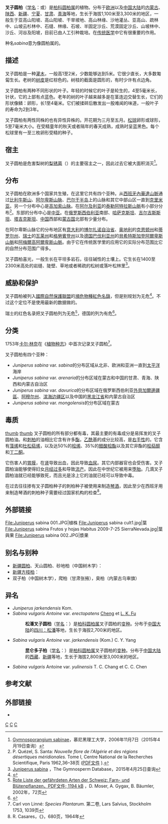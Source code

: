 {{Speciesbox 
| taxon = Juniperus sabina
| status = LC
| status_system = iucn2.3
| image =Juniperus sabina - Köhler–s Medizinal-Pflanzen-212.jpg
| image_caption = 《[[科勒藥用植物|科勒藥用植物]]》(1897), <br />''Juniperus sabina''
| authority = [[卡爾·林奈|L.]], 1753
}}

'''叉子圆柏'''（[[学名|学名]]：{{lang|la|''Juniperus sabina''}}或{{lang|la|''Sabina vulgaris''}}）是[[柏科|柏科]][[圆柏属|圆柏属]]的植物。分布于[[欧洲|欧洲]]以及[[中国大陆|中国大陆]]的[[内蒙古|内蒙古]]、[[陕西|陕西]]、[[新疆|新疆]]、[[宁夏|宁夏]]、[[甘肃|甘肃]]、[[青海|青海]]等地，生长于海拔1,100米至3,300米的地区，一般生于亚高山阳坡、高山阳坡、干旱坡地、高山林缘、沙地灌丛、亚高山、疏林中、山坡云杉林中、石缝、林缘、石坡、半固定沙丘、荒漠固定沙丘、山坡林中、沙丘、河谷及阳坡，目前已由人工引种栽培。在[[传统医学|传统医学]]中它有很重要的作用。

种名''sabina''意为像圆柏属的。

==描述==
叉子圆柏是一种[[灌木|灌木]]，一般高1至2米，少数能够达到5米。它很少直长，大多数匍匐生长。老树的[[树皮|树皮]]是红棕色的。树枝的截面是圆形的，有时少许有点边角。

叉子圆柏有两种不同形状的叶子。年轻的时候它的叶子是轮生的，4至5毫米长，针状，它的上部有点蓝色。老年的树的叶子越来越多是在茎连边交替生长，它们的形状像鳞：卵形，长1至4毫米。它们被揉碎后散发出一股难闻的味道，一般叶子的寿命为2到3年。

叉子圆柏有两性同株的也有异性异株的。开花期为三月至五月。[[松球|松球]]卵形或球形，5至7毫米大小。在受精童年的秋天或者隔年的春天成熟，成熟时呈蓝黑色。每个松球里有一至三枚卵形受精的种子。

==宿主==
叉子圆柏是危害梨树的[[梨锈菌|梨锈菌]]（{{lang|la|Gymnosporangium sabinae}}）的主要宿主之一，因此过去它被大面积消灭<ref name="Lang2006">[http://www.forst.wzw.tum.de/EXT/LST/BOTAN/LEHRE/PATHO/PYRUS/gymnospo.htm Gymnosporangium sabinae]{{dead link|date=2017年12月 |bot=InternetArchiveBot |fix-attempted=yes }}，慕尼黑理工大学，2006年11月7日（2015年4月19日查询）</ref>。

==分布==
叉子圆柏在欧洲多个国家共生殖，在这里它共有四个亚种。从[[西班牙|西班牙]][[內華達山脈_(西班牙)|內華達山脈]]通过[[比利牛斯山|比利牛斯山]]、[[阿尔卑斯山脉|阿尔卑斯山脉]]、[[巴尔干半岛|巴尔干半岛]]上的山脉和其它中部山区一直到[[克里米亚|克里米亚]]。另一个分布中心是[[高加索山脉|高加索山脉]]。在[[阿尔及利亚|阿尔及利亚]]的[[泰勒阿特拉斯山脈|泰勒阿特拉斯山脈]]有小部分分布<ref name="Quezel-Santa">P. Quézel, S. Santa: ''Nouvelle flore de l'Algérie et des régions désertiques méridionales.'' Tome I, Centre National de la Recherches Scientifique, Paris 1962,36–38页 ([http://www.tela-botanica.org/projets/66/telechargement/17734 PDF文件] {{Wayback|url=http://www.tela-botanica.org/projets/66/telechargement/17734 |date=20150219151403 }}).</ref>。东部的分布中心是[[中亚|中亚]]。在[[俄罗斯|俄罗斯]][[西伯利亚|西伯利亚]]南部、[[哈萨克斯坦|哈萨克斯坦]]、[[吉尔吉斯斯坦|吉尔吉斯斯坦]]、[[塔吉克斯坦|塔吉克斯坦]]、[[中国|中国]]西部和[[蒙古国|蒙古国]]北部有少量分布。

在阿尔卑斯山脉它的分布地区有[[意大利|意大利]]的[[博尔扎诺自治省|博尔扎诺自治省]]、[[奥地利|奥地利]]的[[克恩顿州|克恩顿州]]和[[蒂罗尔州|蒂罗尔州]]、[[瑞士|瑞士]]的[[瓦莱州|瓦莱州]]和[[格勞賓登州|格勞賓登州]]以及[[德国|德国]][[巴伐利亚州|巴伐利亚州]]的[[貝希特斯加登阿爾卑斯山脈|貝希特斯加登阿爾卑斯山脈]]和[[阿梅爾高阿爾卑斯山脈|阿梅爾高阿爾卑斯山脈]]。由于它在传统医学里的应用它的实际分布范围比它的自然分布范围广得多。

叉子圆柏喜光，一般生长在平坦多岩石，往往碱性的土壤上。它生长在1400至2300米高处的岩缝、陡壁、草地或者稀疏的松树或落叶松林里<ref name="Gymnosperm Database">[http://www.conifers.org/cu/Juniperus_sabina.php Juniperus sabina] {{Wayback|url=http://www.conifers.org/cu/Juniperus_sabina.php |date=20220131154133 }}，The Gymnosperm Database，2015年4月25日查询</ref>。

==威胁和保护==
叉子圆柏被列入[[國際自然保護聯盟|國際自然保護聯盟]]的[[國際自然保護聯盟瀕危物種紅色名錄|瀕危物種紅色名錄]]，但是别规划为无危<ref name="IUCN">{{IUCN|Year=2010|ID=42249|ScientificName=Juniperus sabina|version=2014.3|assessment_year=1998|Assessor=Conifer Specialist Group|Download=13. Juni 2015年4月26日}}</ref>。不过这个定位不是使用最新的数据做的。

瑞士的红色名录把叉子圆柏列为无危<ref name="RL-CH">[http://www.bafu.admin.ch/publikationen/publikation/00911/index.html?lang=de&download=NHzLpZig7t,lnp6I0NTU042l2Z6ln1acy4Zn4Z2qZpnO2Yuq2Z6gpJCGdoF3hGym162dpYbUzd,Gpd6emK2Oz9aGodetmqaN19XI2IdvoaCVZ,s-.pdf Rote Liste der gefährdeten Arten der Schweiz: Farn- und Blütenpflanzen，PDF文件; 1194 kB] {{Wayback|url=http://www.bafu.admin.ch/publikationen/publikation/00911/index.html?lang=de&download=NHzLpZig7t,lnp6I0NTU042l2Z6ln1acy4Zn4Z2qZpnO2Yuq2Z6gpJCGdoF3hGym162dpYbUzd,Gpd6emK2Oz9aGodetmqaN19XI2IdvoaCVZ,s-.pdf |date=20111021213237 }}，D. Moser, A. Gygax, B. Bäumler, 2002年，72页</ref>，德国的列为有危<ref>{{Cite web |url=http://www.floraweb.de/pflanzenarten/artenhome.xsql?suchnr=3175& |title=FloraWeb |access-date=2015-04-26 |archive-date=2018-09-30 |archive-url=https://web.archive.org/web/20180930014032/http://www.floraweb.de/pflanzenarten/artenhome.xsql?suchnr=3175& |dead-url=no }}</ref>。

==分类==
1753年[[卡尔·林奈|卡尔·林奈]]在《[[植物种志|植物种志]]》中首次记录叉子圆柏<ref name="SpPl">Carl von Linné: ''Species Plantarum.'' 第二卷, Lars Salvius, Stockholm 1753, 1039页</ref>。

叉子圆柏有四个亚种：
*''Juniperus sabina'' var. ''sabina''的分布区域从北非、欧洲和亚洲一直到[[太平洋|太平洋]]海岸
*''Juniperus sabina'' var. ''arenaria''的分布区域在蒙古和中国的甘肃、青海、陕西和内蒙古自治区
*''Juniperus sabina'' var. ''davurica''的分布区域在俄罗斯西伯利亚[[外貝加爾邊疆區|外貝加爾邊疆區]]、[[阿穆尔州|阿穆尔州]]、[[滨海边疆区|滨海边疆区]]以及中国的[[黑龙江省|黑龙江省]]和内蒙古自治区
*''Juniperus sabina'' var. ''mongolensis''的分布区域在蒙古

==毒质==
[[文件:Sabinol.svg|thumb]]
[[文件:(1R,5R)-(+)-Sabinene_Structural_Formulea_V.1.svg|thumb]]
叉子圆柏的所有部分都有毒，其最主要的有毒成分是易挥发的叉子圆柏油。和[[刺柏|刺柏]]的油相比它含有许多[[酯|酯]]，[[乙酰基|乙酰基]]的成分比较高，是[[手性|右手性]]的。它含有[[藻烯|藻烯]]和[[杜松萜烯|杜松萜烯]]，以及达50%的[[桧烯|桧烯]]、35%的[[乙酸盐|醋酸桧酯]]以及其它非酯的[[桧萜醇|桧萜醇]]和[[丁二酮|丁二酮]]。

它伤害人的[[胃膜|胃膜]]，在[[肾|肾]]导致出血，因此导致[[血尿|血尿]]。其它内部器官也会受伤害。叉子圆柏油能够使得妇女[[月经过多|月经过多]]和导致[[流产|流产]]。因此在中世纪它被用来[[堕胎|堕胎]]。几滴叉子圆柏油就已经能够致死，而且光是涂上它的油就已经可以导致中毒。

在过去往往掺有叉子圆柏种子的刺柏种子被使用来制造[[琴酒|琴酒]]，因此至少在西班牙用来制造琴酒的刺柏种子需要经过国家机构的检查<ref name="Casares1964">R. Casares，《{{lang|en|Eurotox Symposium Hazards (Eurotox) held in Brussels on 3–6 June 1964, The chronic toxicity of naturally-occurring substances}}》，680页，1964年</ref>。

==外部链接==
{{Commons|Juniperus sabina|叉子圆柏}}

<gallery>
File:Juniperus sabina 001.JPG|植株
File:Juniperus sabina cult1.jpg|葉
File:Juniperus sabina Frutos y hojas Habitus 2009-7-25 SierraNevada.jpg|葉與果
File:Juniperus sabina 002.JPG|漿果
</gallery>

== 别名与别种 ==
* [[新疆圆柏|新疆圆柏]]、天山圆柏、砂地柏（中国树木学）：{{Unicode|''Juniperus semiglobosa''}}
* [[新疆方枝柏|新疆方枝柏]]：{{Unicode|''Juniperus pseudosabina''}}
* 双子柏（中国树木学），爬柏（甘肃张掖），臭柏（内蒙古乌审旗）

== 异名 ==
* ''Juniperus jarkendensis'' Kom.
* ''Sabina vulgaris Antoine'' var. ''erectopatens'' [[郑万钧|Cheng]] et [[傅立国|L. K. Fu]]
*:'''松潘叉子圆柏'''（[[学名|学名]]：{{lang|la|''Sabina vulgaris'' var. ''erectopatens''}}）是[[柏科|柏科]][[圆柏属|圆柏属]]叉子圆柏的[[变种|变种]]。分布于[[中国大陆|中国大陆]]的[[四川：松潘|四川：松潘]]等地，生长于海拔2,700米的地区。
* ''Sabina vulgaris Antoine'' var. ''jarkendensis'' (Kom.) C. Y. Yang
*:'''昆仑多子柏'''（[[学名|学名]]：{{lang|la|''Sabina vulgaris'' var. ''jarkendensis''}}）是[[柏科|柏科]][[圆柏属|圆柏属]]叉子圆柏的[[变种|变种]]。分布于[[中国大陆|中国大陆]]的[[西藏|西藏]]、[[新疆|新疆]]等地，生长于海拔2,800米至3,000米的地区。
* ''Sabina vulgaris'' Antoine var. ''yulinensis'' T. C. Chang et C. C. Chen

== 参考文献 ==
{{reflist}}

== 外部链接 ==
*{{FRPS}}
{{Taxonbar|from=Q148630}}

[[Category:圆柏属|C]]
[[Category:卡尔·林奈命名的生物分类|C]]
[[Category:1753年描述的植物|C]]